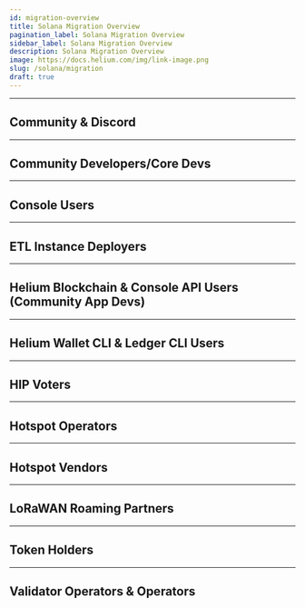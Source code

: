 ```yaml
---
id: migration-overview
title: Solana Migration Overview
pagination_label: Solana Migration Overview
sidebar_label: Solana Migration Overview
description: Solana Migration Overview
image: https://docs.helium.com/img/link-image.png
slug: /solana/migration
draft: true
---
```



<!--TODO: header description, 2 sentences or less  -->

---

## Community & Discord

<!--TODO:  Efforts are underway to streamline the Discord experience for current and new members. -->
<!--TODO:  Looking to learn more about Solana development? checkout the [Solana Discord Server](https://discord.com/invite/kBbATFA7PW) -->

---

## Community Developers/Core Devs

<!--TODO:  get help and join the conversation in discord channel -->
<!--TODO:  check out the helium-progrma libraby on github -->

---

## Console Users

<!--TODO:  chirpstack -->
<!--TODO:  openLNS -->

---

## ETL Instance Deployers

<!--TODO:  ?not sure? -->

---

## Helium Blockchain & Console API Users (Community App Devs)

<!--TODO:  existing api will halt with helium chain -->
<!--TODO:  access to oracle data and link to oracle data page -->

---

## Helium Wallet CLI & Ledger CLI Users

<!--TODO:  wallet-cli -> more infomration soon -->
<!--TODO:  ledger cli -> solana cli clone with helium derivation path -->

---

## HIP Voters

<!--TODO:  thank for current process -->
<!--TODO:  links to read about realms -->
<!--TODO:  Vote Escrow Tokens -->
<!--TODO:  subDAO governance -->

---

## Hotspot Operators

<!--TODO:  link to migratino guide -->
<!--TODO:  hotspots to start earning IOT instead of HNT -->
<!--TODO:  existing HNT remains HNT -->
<!--TODO:  IOT TOken Premine -->

---

## Hotspot Vendors

<!--TODO:  maker apps update guides -->

---

## LoRaWAN Roaming Partners

<!--TODO:  openLNS and Helium Packet Router -->
<!--TODO:  ?ask joey? -->

---

## Token Holders

<!--TODO:  new Tokens, IOT/MOBILE/HNT -->
<!--TODO:  what happens to HNT -->
<!--TODO:  reading on SPL Tokens -->
<!--TODO:  wallets and exchanges -->

---

## Validator Operators & Operators

<!--TODO:  thank you for your service -->
<!--TODO:  call to action for working group on running more Oracles -->
<!-- previous state -->